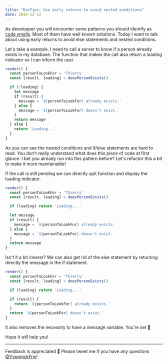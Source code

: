 ```yaml
---
title: "DevTips: Use early returns to avoid nested conditions"
date: 2019-12-12
---
```


As developper you will encounter some patterns you should identify as [code smells](https://martinfowler.com/bliki/CodeSmell.html). Most of them have well known solutions. Today I want to talk about using early returns to avoid else statements and nested conditions.

Let's take a example. I need to call a server to know if a person already exists in my database. The function that makes the call also return a loading indicator so I can inform the user.

```js
render() {
  const personToLookFor = 'Thierry'
  const [result, loading] = doesPersonExists()

  if (!loading) {
    let message
    if (result) {
      message = `${personToLookFor} already exists.` 
    } else {
      message = `${personToLookFor} doesn't exist.`
    }
    return message
  } else {
    return 'Loading...'
  }
}
```

As you can see the nested conditions and if/else statements are hard to read. You don't really understand what does this piece of code at first glance. I bet you already run into this pattern before? Let's refactor this a bit to make it more maintainable!

If the call is still pending we can directly quit function and display the loading indicator.

```js
render() {
  const personToLookFor = 'Thierry'
  const [result, loading] = doesPersonExists()

  if (loading) return 'Loading...'

  let message
  if (result) {
    message = `${personToLookFor} already exists.` 
  } else {
    message = `${personToLookFor} doesn't exist.`
  }
  return message
}
```

Isn't it a bit clearer? We can also get rid of the else statement by returning directly the message in the if statement.

```js
render() {
  const personToLookFor = 'Thierry'
  const [result, loading] = doesPersonExists()

  if (loading) return 'Loading...'

  if (result) {
    return `${personToLookFor} already exists.` 
  }
  return `${personToLookFor} doesn't exist.`
}
```

It also removes the necessity to have a message variable. You're set 🙌

Hope it will help you!

<hr />

Feedback is appreciated 🙏 Please tweet me if you have any questions [@YvonnickFrin](https://twitter.com/YvonnickFrin)!
